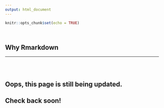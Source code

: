 ```yaml
---
output: html_document
---
```


```r
knitr::opts_chunk$set(echo = TRUE)
```

<br>

## Why Rmarkdown
***

<br>
<br>

## Oops, this page is still being updated. 

## Check back soon!

